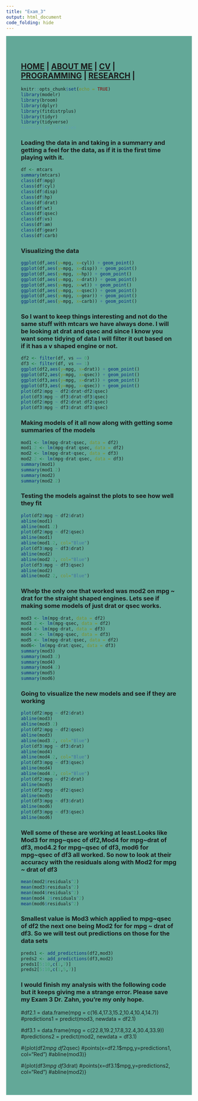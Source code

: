 ```yaml
---
title: "Exam_3"
output: html_document
code_folding: hide
---
```

<style type="text/css">
.main-container {
  max-width: 1800px;
  margin-left: auto;
  margin-right: auto;
}
</style>

<style>
div.blue { background-color:#63a898; border-radius: 5px; padding: 20px;}
</style>
<div class = "blue">



<style>
div.blue { background-color:#63a898; border-radius: 0px; padding: 20px;}
</style>
<div class = "blue">


## [HOME](http://MurderousPolyhedron.github.io/) | [ABOUT ME](http://MurderousPolyhedron.github.io/About_Me/) | [CV](http://MurderousPolyhedron.github.io/CV/) | [PROGRAMMING](http://MurderousPolyhedron.github.io/Programming/) | [RESEARCH](http://MurderousPolyhedron.github.io/Research/) |

```r
knitr::opts_chunk$set(echo = TRUE)
library(modelr)
library(broom)
library(dplyr)
library(fitdistrplus)
library(tidyr)
library(tidyverse)
#Loading my libraries
```

### Loading the data in and taking in a summarry and getting a feel for the data, as if it is the first time playing with it.

```r
df <- mtcars
summary(mtcars)
class(df$mpg)
class(df$cyl)
class(df$disp)
class(df$hp)
class(df$drat)
class(df$wt)
class(df$qsec)
class(df$vs)
class(df$am)
class(df$gear)
class(df$carb)
```

### Visualizing the data

```r
ggplot(df,aes(y=mpg, x=cyl)) + geom_point()
ggplot(df,aes(y=mpg, x=disp)) + geom_point()
ggplot(df,aes(y=mpg, x=hp)) + geom_point()
ggplot(df,aes(y=mpg, x=drat)) + geom_point()
ggplot(df,aes(y=mpg, x=wt)) + geom_point()
ggplot(df,aes(y=mpg, x=qsec)) + geom_point()
ggplot(df,aes(y=mpg, x=gear)) + geom_point()
ggplot(df,aes(y=mpg, x=carb)) + geom_point()
```

### So I want to keep things interesting and not do the same stuff with mtcars we have always done. I will be looking at drat and qsec and since I know you want some tidying of data I will filter it out based on if it has a v shaped engine or not.

```r
df2 <- filter(df, vs == 0)
df3 <- filter(df, vs == 1)
ggplot(df2,aes(y=mpg, x=drat)) + geom_point()
ggplot(df2,aes(y=mpg, x=qsec)) + geom_point()
ggplot(df3,aes(y=mpg, x=drat)) + geom_point()
ggplot(df3,aes(y=mpg, x=qsec)) + geom_point()
plot(df2$mpg ~ df2$drat+df2$qsec)
plot(df3$mpg ~ df3$drat+df3$qsec)
plot(df2$mpg ~ df2$drat:df2$qsec)
plot(df3$mpg ~ df3$drat:df3$qsec)
```

### Making models of it all now along with getting some summaries of the models

```r
mod1 <- lm(mpg~drat+qsec, data = df2)
mod1.2 <- lm(mpg~drat:qsec, data = df2)
mod2 <- lm(mpg~drat+qsec, data = df3)
mod2.2 <- lm(mpg~drat:qsec, data = df3)
summary(mod1)
summary(mod1.2)
summary(mod2)
summary(mod2.2)
```

### Testing the models against the plots to see how well they fit

```r
plot(df2$mpg ~ df2$drat)
abline(mod1)
abline(mod1.2)
plot(df2$mpg ~ df2$qsec)
abline(mod1)
abline(mod1.2, col="Blue")
plot(df3$mpg ~ df3$drat)
abline(mod2)
abline(mod2.2, col="Blue")
plot(df3$mpg ~ df3$qsec)
abline(mod2)
abline(mod2.2, col="Blue")
```

### Whelp the only one that worked was mod2 on mpg ~ drat for the straight shaped engines. Lets see if making some models of just drat or qsec works.

```r
mod3 <- lm(mpg~drat, data = df2)
mod3.2 <- lm(mpg~qsec, data = df2)
mod4 <- lm(mpg~drat, data = df3)
mod4.2 <- lm(mpg~qsec, data = df3)
mod5 <- lm(mpg~drat/qsec, data = df2)
mod6<- lm(mpg~drat/qsec, data = df3)
summary(mod3)
summary(mod3.2)
summary(mod4)
summary(mod4.2)
summary(mod5)
summary(mod6)
```

### Going to visualize the new models and see if they are working

```r
plot(df2$mpg ~ df2$drat)
abline(mod3)
abline(mod3.2)
plot(df2$mpg ~ df2$qsec)
abline(mod3)
abline(mod3.2, col="Blue")
plot(df3$mpg ~ df3$drat)
abline(mod4)
abline(mod4.2, col="Blue")
plot(df3$mpg ~ df3$qsec)
abline(mod4)
abline(mod4.2, col="Blue")
plot(df2$mpg ~ df2$drat)
abline(mod5)
plot(df2$mpg ~ df2$qsec)
abline(mod5)
plot(df3$mpg ~ df3$drat)
abline(mod6)
plot(df3$mpg ~ df3$qsec)
abline(mod6)
```

### Well some of these are working at least.Looks like Mod3 for mpg~qsec of df2,Mod4 for mpg~drat of df3, mod4.2 for mpg~qsec of df3, mod6 for mpg~qsec of df3 all worked. So now to look at their accuracy with the residuals along with Mod2 for mpg ~ drat of df3

```r
mean(mod2$residuals^2)
mean(mod3$residuals^2)
mean(mod4$residuals^2)
mean(mod4.2$residuals^2)
mean(mod6$residuals^2)
```

### Smallest value is Mod3 which applied to mpg~qsec of df2 the next one being Mod2 for for mpg ~ drat of df3. So we will test out predictions on those for the data sets

```r
preds1 <- add_predictions(df2,mod3)
preds2 <- add_predictions(df3,mod2)
preds1[5:10,c(1,7)]
preds2[5:10,c(1,5,7)]
```

### I would finish my analysis with the following code but it keeps giving me a strange error. Please save my Exam 3 Dr. Zahn, you're my only hope.
#df2.1 = data.frame(mpg = c(16.4,17.3,15.2,10.4,10.4,14.7))
#predictions1 = predict(mod3, newdata = df2.1)

#df3.1 = data.frame(mpg = c(22.8,19.2,17.8,32.4,30.4,33.9))
#predictions2 = predict(mod2, newdata = df3.1)


#{plot(df2$mpg ~ df2$qsec)
#points(x=df2.1$mpg,y=predictions1, col="Red")
#abline(mod3)}

#{plot(df3$mpg ~ df3$drat)
#points(x=df3.1$mpg,y=predictions2, col="Red")
#abline(mod2)}

